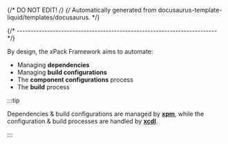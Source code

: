 {/* DO NOT EDIT! */}
{/* Automatically generated from docusaurus-template-liquid/templates/docusaurus. */}

{/* ------------------------------------------------------------------------ */}

By design, the xPack Framework aims to automate:

- Managing **dependencies**
- Managing **build configurations**
- The **component configurations** process
- The **build** process

:::tip

Dependencies & build configurations are managed by
**[xpm](https://xpack.github.io/xpm/)**,
while the configuration & build processes are handled by
**[xcdl](https://xpack.github.io/xcdl/)**.

:::
